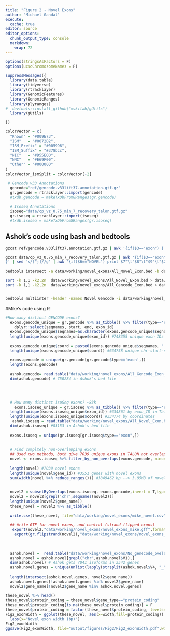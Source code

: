 ```yaml
---
title: "Figure 2 - Novel Exons"
author: "Michael Gandal"
execute:
  cache: true
editor: source
editor_options:
  chunk_output_type: console
  markdown: 
    wrap: 72
---
```


```r
options(stringsAsFactors = F)
options(ucscChromosomeNames = F)

suppressMessages({
  library(data.table)
  library(tidyverse)
  library(rtracklayer)
  library(GenomicFeatures)
  library(GenomicRanges)
  library(plyranges)
#  devtools::install_github("mskilab/gUtils")
  library(gUtils)

})

colorVector = c(
  "Known" = "#009E73",
  "ISM"   = "#0072B2",
  "ISM_Prefix" = "#005996",
  "ISM_Suffix" = "#378bcc",
  "NIC"   = "#D55E00",
  "NNC"   = "#E69F00",
  "Other" = "#000000"
)
colorVector_ismSplit = colorVector[-2]

 # Gencode v33 Annotations
  gencode="ref/gencode.v33lift37.annotation.gtf.gz"
  gr.gencode = rtracklayer::import(gencode)
  #txdb.gencode = makeTxDbFromGRanges(gr.gencode)

  # Isoseq Annotations
  isoseq="data/cp_vz_0.75_min_7_recovery_talon.gtf.gz"
  gr.isoseq = rtracklayer::import(isoseq)
  #txdb.isoseq = makeTxDbFromGRanges(gr.isoseq)
```


## Ashok's code using bash and bedtools
```bash

gzcat ref/gencode.v33lift37.annotation.gtf.gz | awk '{if($3=="exon") { for(i=1;i<=NF;i++)if($i~/(exon_id)/){ print $1"\t"$4"\t"$5"\t"$7"\t"$16"\t"$i"\t"$(i+1)}}}' |  sed 's/[";]//g' | awk '{print $1"\t"$2"\t"$3"\t"$5"_"$6"_"$7"\t""1000""\t"$4}' | awk '!seen[$0]++' > data/working/novel_exons/All_Gencode_Exon.bed

gzcat data/cp_vz_0.75_min_7_recovery_talon.gtf.gz | awk '{if($3=="exon") { for(i=1;i<=NF;i++)if($i~/(exon_status|talon_exon|gene_name)/){ printf "%s%s",(!c++? "":FS),$i"\t"$(i+ 1)  }; print "\t"$1"\t"$4"\t"$5"\t"$7; c=0 }
}' | sed 's/[";]//g' | awk '{if($6=="NOVEL") print $7"\t"$8"\t"$9"\t"$2"_"$3"_"$4"\t""1000""\t"$NF}' | awk '!seen[$0]++' > data/working/novel_exons/All_Novel_Exon.bed

bedtools intersect -a data/working/novel_exons/All_Novel_Exon.bed -b data/working/novel_exons/All_Gencode_Exon.bed -v > data/working/novel_exons/No_genecode_ovelap_novel_exon.bed

sort -k 1,1 -k2,2n  data/working/novel_exons/All_Novel_Exon.bed > data/working/novel_exons/All_Novel_Exon_sorted.bed
sort -k 1,1 -k2,2n  data/working/novel_exons/All_Gencode_Exon.bed > data/working/novel_exons/All_Gencode_Exon_sorted.bed


bedtools multiinter -header -names Novel Gencode -i data/working/novel_exons/All_Novel_Exon_sorted.bed data/working/novel_exons/All_Gencode_Exon_sorted.bed > data/working/novel_exons/bulk_NewCoding.txt
```


#Mike's code using R

```r

#How many distinct GENCODE exons?
  exons.gencode_unique = gr.gencode %>% as_tibble() %>% filter(type=='exon') %>%
    dplyr::select(seqnames, start, end, exon_id)
  exons.gencode_unique$seqnames=as.character(exons.gencode_unique$seqnames)
  length(unique(exons.gencode_unique$exon_id)) #748355 unique exon IDs in gencode
  
  exons.gencode_unique$coord = paste0(exons.gencode_unique$seqnames, ":", exons.gencode_unique$start, "-", exons.gencode_unique$end)
  length(unique(exons.gencode_unique$coord)) #634758 unique chr-start-stop in gencode

  exons.gencode = unique(gr.gencode[gr.gencode$type=='exon',])
  length(exons.gencode)
  
  ashok.gencode= read.table("data/working/novel_exons/All_Gencode_Exon_sorted.bed")
  dim(ashok.gencode) # 750284 in Ashok's bed file
  
  
  
  
  # How many distinct IsoSeq exons? ~83k
    exons.isoseq_unique = gr.isoseq %>% as_tibble() %>% filter(type=='exon',exon_status=="NOVEL") %>% dplyr::select(seqnames, start, end, exon_id) %>% mutate(coord=paste0(as.character(seqnames), ":", start, "-", end))
  length(unique(exons.isoseq_unique$exon_id)) #334861 by exon_ID in Talon
  length(unique(exons.isoseq_unique$coord)) #334774 by coordinates
   ashok.isoseq = read.table("data/working/novel_exons/All_Novel_Exon.bed")
  dim(ashok.isoseq) #83153 in Ashok's bed file
  
  exons.isoseq = unique(gr.isoseq[gr.isoseq$type=="exon",])
  
  
  # Find compltely non-overlapping exons
  ## Used two methods, both give 7039 unique exons in TALON not overlapping in Gencode -- from 3549 genes
  novel <- exons.isoseq %>% filter_by_non_overlaps(exons.gencode, minoverlap = 2L) %>% filter(grepl("chr", seqnames))
  
  length(novel) #7039 novel exons
  length(unique(novel$gene_id)) #3551 genes with novel exons
  sum(width(novel %>% reduce_ranges())) #3849462 bp --> 3.85MB of novel exons
  
  
  novel2 = subsetByOverlaps(exons.isoseq, exons.gencode,invert = T,type='any',ignore.strand=T, minoverlap = 2L)
  novel2 = novel2[grepl('chr',seqnames(novel2))]
  length(unique(novel2$gene_name))
  these_novel = novel2 %>% as_tibble()
  
  write.csv(these_novel, file="data/working/novel_exons/mike_novel.csv")
 
  ## Write GTF for novel exons, and control (strand flipped exons)
   export(novel2,"data/working/novel_exons/novel_exons_mike.gff",format = "gff")
    export(gr.flipstrand(novel2),"data/working/novel_exons/novel_exons_strandflip_mike.gff",format = "gff")
   
  
   
  ashok.novel =  read.table("data/working/novel_exons/No_genecode_ovelap_novel_exon.bed")
  ashok.novel = ashok.novel[grepl("chr",ashok.novel$V1),]
  dim(ashok.novel) # Ashok gets 7041 isoforms in 3542 genes
  ashok.novel.genes = unique(unlist(lapply(strsplit(ashok.novel$V4, "_"),'[',1)))
  
  length(intersect(ashok.novel.genes, novel2$gene_name))
  ashok.novel.genes[!ashok.novel.genes %in% novel2$gene_name]
  novel2$gene_name[!novel2$gene_name %in% ashok.novel.genes]

```

```r
these_novel %>% head()
these_novel$protein_coding = these_novel$gene_type=="protein_coding"
these_novel$protein_coding[is.na(these_novel$protein_coding)] = F
these_novel$protein_coding = factor(these_novel$protein_coding, levels=c(TRUE,FALSE))
Fig2_exonWidth = ggplot(these_novel, aes(x=width,fill=protein_coding)) + geom_histogram(alpha=.5) + scale_x_log10(limits=c(10,10000))  + theme_bw() +
  labs(x="Novel exon width (bp)")
Fig2_exonWidth
ggsave(Fig2_exonWidth, file="output/figures/Fig2/Fig2_exonWidth.pdf",width=4,height=3)

```

